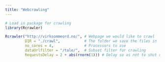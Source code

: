 ```yaml
---
title: "Webcrawling"
---
```


```r
# Load in package for crawling
library(Rcrawler)

Rcrawler("http://virksommeord.no/", # Webpage we would like to crawl
         DIR = "./crawl",           # The folder we save the files in
         no_cores = 4,              # Processors to use
         dataUrlfilter = "/tale/",  # Subset filter for crawling
         RequestsDelay = 2 + abs(rnorm(1))) # Delay so as not to shut dow the webpage
```
